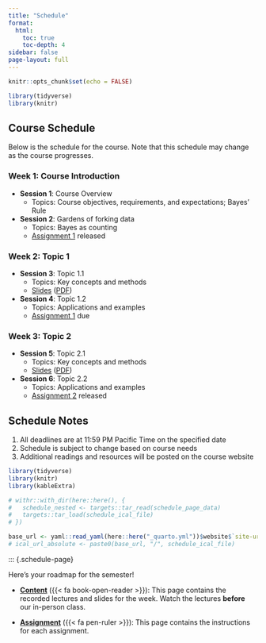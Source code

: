 ```yaml
---
title: "Schedule"
format:
  html:
    toc: true
    toc-depth: 4
sidebar: false
page-layout: full
---
```


```r
knitr::opts_chunk$set(echo = FALSE)
```

```r
library(tidyverse)
library(knitr)
```

## Course Schedule

Below is the schedule for the course. Note that this schedule may change as the course progresses.

### Week 1: Course Introduction

- **Session 1**: Course Overview
  - Topics: Course objectives, requirements, and expectations; Bayes' Rule

- **Session 2**: Gardens of forking data
  - Topics: Bayes as counting
  - [Assignment 1](/assignment/01-problem-set.html) released

### Week 2: Topic 1

- **Session 3**: Topic 1.1
  - Topics: Key concepts and methods
  - [Slides](/slides/02-slides.html) ([PDF](/slides/02-slides.pdf))

- **Session 4**: Topic 1.2
  - Topics: Applications and examples
  - [Assignment 1](/assignment/01-problem-set.html) due

### Week 3: Topic 2

- **Session 5**: Topic 2.1
  - Topics: Key concepts and methods
  - [Slides](/slides/03-slides.html) ([PDF](/slides/03-slides.pdf))

- **Session 6**: Topic 2.2
  - Topics: Applications and examples
  - [Assignment 2](/assignment/02-problem-set.html) released

::: {.callout-note}
## Schedule Notes

1. All deadlines are at 11:59 PM Pacific Time on the specified date
2. Schedule is subject to change based on course needs
3. Additional readings and resources will be posted on the course website
:::

```r
library(tidyverse)
library(knitr)
library(kableExtra)

# withr::with_dir(here::here(), {
#   schedule_nested <- targets::tar_read(schedule_page_data)
#   targets::tar_load(schedule_ical_file)
# })

base_url <- yaml::read_yaml(here::here("_quarto.yml"))$website$`site-url`
# ical_url_absolute <- paste0(base_url, "/", schedule_ical_file)
```

::: {.schedule-page}

Here's your roadmap for the semester!

- [**Content**](/content/) ({{< fa book-open-reader >}}): This page contains the recorded lectures and slides for the week. Watch the lectures **before** our in-person class.

- [**Assignment**](/assignment/) ({{< fa pen-ruler >}}): This page contains the instructions for each assignment. 
